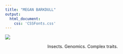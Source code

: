 ```yaml
---
title: "MEGAN BARKDULL"
output: 
  html_document:
    css: 'CSSFonts.css'
---
```

<style type="text/css">

h1.title {
  font-size: 60px;
  color: ;
  text-align: center;
}
</style>

![](ant.jpg)

<center> Insects. Genomics. Complex traits. </center>
